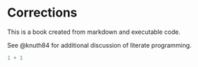 # Corrections

This is a book created from markdown and executable code.

See @knuth84 for additional discussion of literate programming.

```{r}
1 + 1
```
